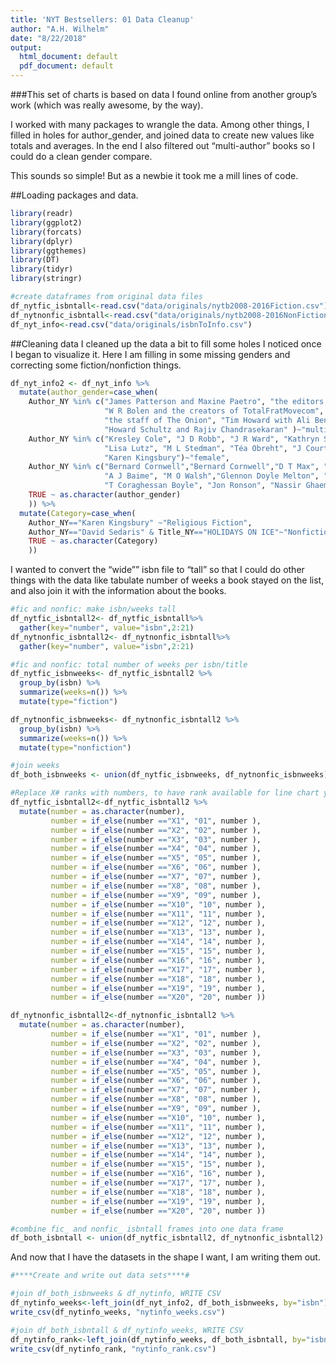 ```yaml
---
title: 'NYT Bestsellers: 01 Data Cleanup'
author: "A.H. Wilhelm"
date: "8/22/2018"
output:
  html_document: default
  pdf_document: default
---
```



###This set of charts is based on data I found online from another group's work (which was really awesome, by the way).

I worked with many packages to wrangle the data. Among other things, I filled in holes for author_gender, and joined data to create new values like totals and averages. In the end I also filtered out "multi-author" books so I could do a clean gender compare. 

This sounds so simple! But as a newbie it took me a mill lines of code.

##Loading packages and data.

```r
library(readr)
library(ggplot2)
library(forcats)
library(dplyr)
library(ggthemes) 
library(DT)
library(tidyr) 
library(stringr)

#create dataframes from original data files
df_nytfic_isbntall<-read.csv("data/originals/nytb2008-2016Fiction.csv")
df_nytnonfic_isbntall<-read.csv("data/originals/nytb2008-2016NonFiction.csv")
df_nyt_info<-read.csv("data/originals/isbnToInfo.csv")

```

##Cleaning data
I cleaned up the data a bit to fill some holes I noticed once I began to visualize it. Here I am filling in some missing genders and correcting some fiction/nonfiction things. 

```r

df_nyt_info2 <- df_nyt_info %>% 
  mutate(author_gender=case_when(
    Author_NY %in% c("James Patterson and Maxine Paetro", "the editors of Life magazine", 
                     "W R Bolen and the creators of TotalFratMovecom", "Rorke Denver and Ellis Henican",
                     "the staff of The Onion", "Tim Howard with Ali Benjamin", "the editors of Life Magazine",
                     "Howard Schultz and Rajiv Chandrasekaran" )~"multi",
    Author_NY %in% c("Kresley Cole", "J D Robb", "J R Ward", "Kathryn Stockett", "Danielle Steel", "Jhumpa Lahiri",
                     "Lisa Lutz", "M L Stedman", "Téa Obreht", "J Courtney Sullivan", "JR Ward",
                     "Karen Kingsbury")~"female",
    Author_NY %in% c("Bernard Cornwell","Bernard Cornwell","D T Max", "S C Gwynne", 
                     "A J Baime", "M O Walsh","Glennon Doyle Melton", "T Boone Pickens", "Rinker Buck", "David Weber", "T C Boyle",
                     "T Coraghessan Boyle", "Jon Ronson", "Nassir Ghaemi")~"male",
    TRUE ~ as.character(author_gender)
    )) %>% 
  mutate(Category=case_when(
    Author_NY=="Karen Kingsbury" ~"Religious Fiction", 
    Author_NY=="David Sedaris" & Title_NY=="HOLIDAYS ON ICE"~"Nonfiction General",
    TRUE ~ as.character(Category)
    ))

```

I wanted to convert the "wide"" isbn file to "tall" so that I could do other things with the data like tabulate number of weeks a book stayed on the list, and also join it with the information about the books.
```r
#fic and nonfic: make isbn/weeks tall 
df_nytfic_isbntall2<- df_nytfic_isbntall%>% 
  gather(key="number", value="isbn",2:21)
df_nytnonfic_isbntall2<- df_nytnonfic_isbntall%>% 
  gather(key="number", value="isbn",2:21)

#fic and nonfic: total number of weeks per isbn/title
df_nytfic_isbnweeks<- df_nytfic_isbntall2 %>% 
  group_by(isbn) %>% 
  summarize(weeks=n()) %>% 
  mutate(type="fiction")

df_nytnonfic_isbnweeks<- df_nytnonfic_isbntall2 %>% 
  group_by(isbn) %>% 
  summarize(weeks=n()) %>% 
  mutate(type="nonfiction")

#join weeks
df_both_isbnweeks <- union(df_nytfic_isbnweeks, df_nytnonfic_isbnweeks)

#Replace X# ranks with numbers, to have rank available for line chart y axis.
df_nytfic_isbntall2<-df_nytfic_isbntall2 %>% 
  mutate(number = as.character(number),
         number = if_else(number =="X1", "01", number ),
         number = if_else(number =="X2", "02", number ),
         number = if_else(number =="X3", "03", number ),
         number = if_else(number =="X4", "04", number ),
         number = if_else(number =="X5", "05", number ),
         number = if_else(number =="X6", "06", number ),
         number = if_else(number =="X7", "07", number ),
         number = if_else(number =="X8", "08", number ),
         number = if_else(number =="X9", "09", number ),
         number = if_else(number =="X10", "10", number ),
         number = if_else(number =="X11", "11", number ),
         number = if_else(number =="X12", "12", number ),
         number = if_else(number =="X13", "13", number ),
         number = if_else(number =="X14", "14", number ),
         number = if_else(number =="X15", "15", number ),
         number = if_else(number =="X16", "16", number ),
         number = if_else(number =="X17", "17", number ),
         number = if_else(number =="X18", "18", number ),
         number = if_else(number =="X19", "19", number ),
         number = if_else(number =="X20", "20", number ))

df_nytnonfic_isbntall2<-df_nytnonfic_isbntall2 %>% 
  mutate(number = as.character(number),
         number = if_else(number =="X1", "01", number ),
         number = if_else(number =="X2", "02", number ),
         number = if_else(number =="X3", "03", number ),
         number = if_else(number =="X4", "04", number ),
         number = if_else(number =="X5", "05", number ),
         number = if_else(number =="X6", "06", number ),
         number = if_else(number =="X7", "07", number ),
         number = if_else(number =="X8", "08", number ),
         number = if_else(number =="X9", "09", number ),
         number = if_else(number =="X10", "10", number ),
         number = if_else(number =="X11", "11", number ),
         number = if_else(number =="X12", "12", number ),
         number = if_else(number =="X13", "13", number ),
         number = if_else(number =="X14", "14", number ),
         number = if_else(number =="X15", "15", number ),
         number = if_else(number =="X16", "16", number ),
         number = if_else(number =="X17", "17", number ),
         number = if_else(number =="X18", "18", number ),
         number = if_else(number =="X19", "19", number ),
         number = if_else(number =="X20", "20", number ))

#combine fic_ and nonfic_ isbntall frames into one data frame
df_both_isbntall <- union(df_nytfic_isbntall2, df_nytnonfic_isbntall2)


```

And now that I have the datasets in the shape I want, I am writing them out.
```r
#****Create and write out data sets****#

#join df_both_isbnweeks & df_nytinfo, WRITE CSV
df_nytinfo_weeks<-left_join(df_nyt_info2, df_both_isbnweeks, by="isbn")
write_csv(df_nytinfo_weeks, "nytinfo_weeks.csv")

#join df_both_isbntall & df_nytinfo_weeks, WRITE CSV
df_nytinfo_rank<-left_join(df_nytinfo_weeks, df_both_isbntall, by="isbn")
write_csv(df_nytinfo_rank, "nytinfo_rank.csv")

```

